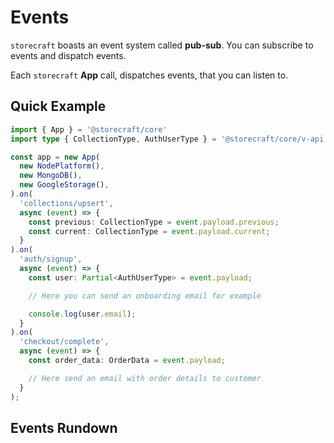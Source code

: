 # Events

`storecraft` boasts an event system called **pub-sub**. You can subscribe to
events and dispatch events.

Each `storecraft` **App** call, dispatches events, that you can listen to.

## Quick Example

```ts
import { App } = '@storecraft/core'
import type { CollectionType, AuthUserType } = '@storecraft/core/v-api'

const app = new App(
  new NodePlatform(),
  new MongoDB(),
  new GoogleStorage(),
).on(
  'collections/upsert',
  async (event) => {
    const previous: CollectionType = event.payload.previous;
    const current: CollectionType = event.payload.current;
  }
).on(
  'auth/signup',
  async (event) => {
    const user: Partial<AuthUserType> = event.payload;

    // Here you can send an onboarding email for example

    console.log(user.email);
  }
).on(
  'checkout/complete',
  async (event) => {
    const order_data: OrderData = event.payload;

    // Here send an email with order details to customer
  }
);

```

## Events Rundown

<EventsTable />